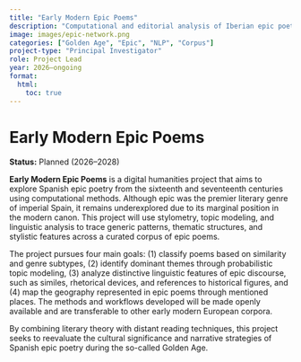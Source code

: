 ```yaml
---
title: "Early Modern Epic Poems"
description: "Computational and editorial analysis of Iberian epic poetry."
image: images/epic-network.png
categories: ["Golden Age", "Epic", "NLP", "Corpus"]
project-type: "Principal Investigator"
role: Project Lead
year: 2026–ongoing
format:
  html:
    toc: true
---
```


# Early Modern Epic Poems

**Status:** Planned (2026–2028)  

**Early Modern Epic Poems** is a digital humanities project that aims to explore Spanish epic poetry from the sixteenth and seventeenth centuries using computational methods. Although epic was the premier literary genre of imperial Spain, it remains underexplored due to its marginal position in the modern canon. This project will use stylometry, topic modeling, and linguistic analysis to trace generic patterns, thematic structures, and stylistic features across a curated corpus of epic poems.

The project pursues four main goals: (1) classify poems based on similarity and genre subtypes, (2) identify dominant themes through probabilistic topic modeling, (3) analyze distinctive linguistic features of epic discourse, such as similes, rhetorical devices, and references to historical figures, and (4) map the geography represented in epic poems through mentioned places. The methods and workflows developed will be made openly available and are transferable to other early modern European corpora.

By combining literary theory with distant reading techniques, this project seeks to reevaluate the cultural significance and narrative strategies of Spanish epic poetry during the so-called Golden Age.

